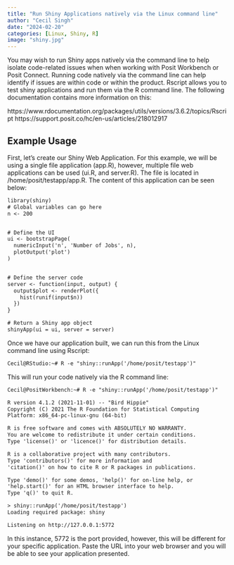 ```yaml
---
title: "Run Shiny Applications natively via the Linux command line"
author: "Cecil Singh"
date: "2024-02-20"
categories: [Linux, Shiny, R]
image: "shiny.jpg"
---
```


You may wish to run Shiny apps natively via the command line to help isolate code-related issues when when working with Posit Workbench or Posit Connect. Running code natively via the command line can help identify if issues are within code or within the product. Rscript allows you to test shiny applications and run them via the R command line. The following documentation contains more information on this:

https://www.rdocumentation.org/packages/utils/versions/3.6.2/topics/Rscript
https://support.posit.co/hc/en-us/articles/218012917

## Example Usage

First, let's create our Shiny Web Application. For this example, we will be using a single file application (app.R), however, multiple file web applications can be used (ui.R, and server.R). The file is located in /home/posit/testapp/app.R. The content of this application can be seen below:

```default
library(shiny)
# Global variables can go here
n <- 200


# Define the UI
ui <- bootstrapPage(
  numericInput('n', 'Number of Jobs', n),
  plotOutput('plot')
)


# Define the server code
server <- function(input, output) {
  output$plot <- renderPlot({
    hist(runif(input$n))
  })
}

# Return a Shiny app object
shinyApp(ui = ui, server = server)
```
Once we have our application built, we can run this from the Linux command line using Rscript:

```default
Cecil@RStudio:~# R -e "shiny::runApp('/home/posit/testapp')"
```
This will run your code natively via the R command line:

```default
Cecil@PositWorkbench:~# R -e "shiny::runApp('/home/posit/testapp')"

R version 4.1.2 (2021-11-01) -- "Bird Hippie"
Copyright (C) 2021 The R Foundation for Statistical Computing
Platform: x86_64-pc-linux-gnu (64-bit)

R is free software and comes with ABSOLUTELY NO WARRANTY.
You are welcome to redistribute it under certain conditions.
Type 'license()' or 'licence()' for distribution details.

R is a collaborative project with many contributors.
Type 'contributors()' for more information and
'citation()' on how to cite R or R packages in publications.

Type 'demo()' for some demos, 'help()' for on-line help, or
'help.start()' for an HTML browser interface to help.
Type 'q()' to quit R.

> shiny::runApp('/home/posit/testapp')
Loading required package: shiny

Listening on http://127.0.0.1:5772
```
In this instance, 5772 is the port provided, however, this will be different for your specific application. Paste the URL into your web browser and you will be able to see your application presented.


